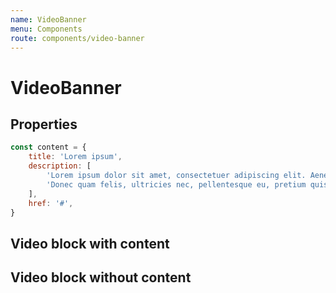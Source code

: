 ```yaml
---
name: VideoBanner
menu: Components
route: components/video-banner
---
```



# VideoBanner

## Properties

<Props of={VideoBanner} />

```javascript
const content = {
    title: 'Lorem ipsum',
    description: [
        'Lorem ipsum dolor sit amet, consectetuer adipiscing elit. Aenean commodo ligula eget dolor. Aenean massa. Cum sociis natoque penatibus et magnis dis parturient montes, nascetur ridiculus mus.',
        'Donec quam felis, ultricies nec, pellentesque eu, pretium quis, sem. Nulla consequat massa quis enim. Donec pede justo, fringilla vel, aliquet nec, vulputate eget, arcu. '
    ],
    href: '#',
}
```

## Video block with content

<Playground>
    <VideoBanner
        content={content}
        videoSource={videoSource}
        className='demo-with-dump'
    />
</Playground>

## Video block without content

<Playground>
    <VideoBanner
        videoSource={videoSource}
        className='demo-with-dump'
    />
</Playground>
